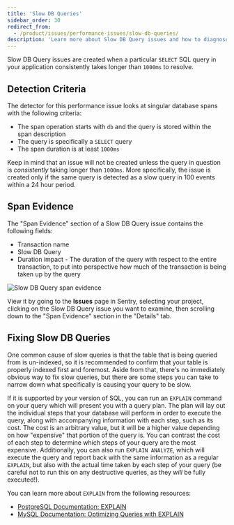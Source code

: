 ```yaml
---
title: 'Slow DB Queries'
sidebar_order: 30
redirect_from:
  - /product/issues/performance-issues/slow-db-queries/
description: 'Learn more about Slow DB Query issues and how to diagnose and fix them.'
---
```


<Include name="early-adopter-note.mdx" />

Slow DB Query issues are created when a particular `SELECT` SQL query in your application consistently takes longer than `1000ms` to resolve.

## Detection Criteria

The detector for this performance issue looks at singular database spans with the following criteria:

- The span operation starts with `db` and the query is stored within the span description
- The query is specifically a `SELECT` query
- The span duration is at least `1000ms`

Keep in mind that an issue will not be created unless the query in question is _consistently_ taking longer than `1000ms`. More specifically, the issue is created only if the same query is detected as a slow query
in 100 events within a 24 hour period.

## Span Evidence

The "Span Evidence" section of a Slow DB Query issue contains the following fields:

- Transaction name
- Slow DB Query
- Duration impact - The duration of the query with respect to the entire transaction, to put into perspective how much of the transaction is being taken up by the query

![Slow DB Query span evidence](span-evidence.png)

View it by going to the **Issues** page in Sentry, selecting your project, clicking on the Slow DB Query issue you want to examine, then scrolling down to the "Span Evidence" section in the "Details" tab.

## Fixing Slow DB Queries

One common cause of slow queries is that the table that is being queried from is un-indexed, so it is recommended to confirm that your table is properly indexed first and foremost. Aside from that, there's no immediately obvious way to fix slow queries, but there are some steps you can take to narrow down what specifically is causing your query to be slow.

If it is supported by your version of SQL, you can run an `EXPLAIN` command on your query which will present you with a query plan. The plan will lay out the individual steps that your database will perform in order to execute the query, along with accompanying information with each step, such as its cost. The cost is an arbitrary value, but it will be a higher value depending on how "expensive" that portion of the query is. You can contrast the cost of each step to determine which steps of your query are the most expensive. Additionally, you can also run `EXPLAIN ANALYZE`, which will execute the query and report back with the same information as a regular `EXPLAIN`, but also with the actual time taken by each step of your query (be careful not to run this on any destructive queries, as they _will_ be fully executed!).

You can learn more about `EXPLAIN` from the following resources:

- [PostgreSQL Documentation: EXPLAIN](https://www.postgresql.org/docs/current/sql-explain.html)
- [MySQL Documentation: Optimizing Queries with EXPLAIN](https://dev.mysql.com/doc/refman/8.0/en/using-explain.html)
